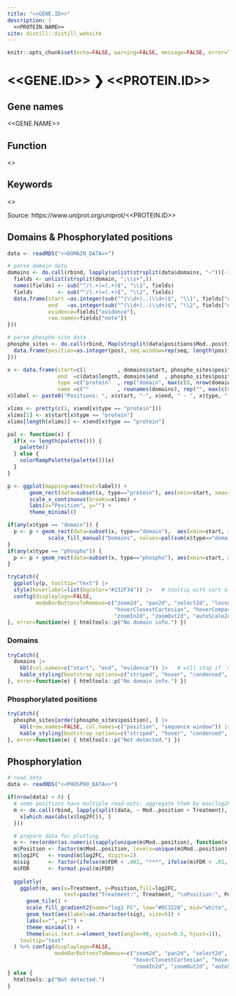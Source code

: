 ```yaml
---
title: "<<GENE.ID>>"
description: |
  <<PROTEIN.NAME>>
site: distill::distill_website
---
```


```r
knitr::opts_chunk$set(echo=FALSE, warning=FALSE, message=FALSE, error=TRUE)
```

# <<GENE.ID>> ❯ <<PROTEIN.ID>>

## Gene names
<<GENE.NAME>>

## Function
<<FUNCTION>>

## Keywords
<<KEYWORDS>>

<p>Source: https://www.uniprot.org/uniprot/<<PROTEIN.ID>></p>

## Domains & Phosphorylated positions

```r
data <- readRDS("<<DOMAIN_DATA>>")

# parse domain data
domains <- do.call(rbind, lapply(unlist(strsplit(data$domains, "~"))[-1], function(domain) {
  fields <- unlist(strsplit(domain, ";\\s+",))
  names(fields) <- sub("^/(.+)=(.+)$", "\\1", fields)
  fields        <- sub("^/(.+)=(.+)$", "\\2", fields)
  data.frame(start =as.integer(sub("^(\\d+)..(\\d+)$", "\\1", fields["domain"])),
             end   =as.integer(sub("^(\\d+)..(\\d+)$", "\\2", fields["domain"])),
             evidence=fields["evidence"],
             row.names=fields["note"])
}))

# parse phospho-site data
phospho_sites <- do.call(rbind, Map(strsplit(data$positions$Mod..position, ";"), data$positions$Sequence.window, f=function(pos, seq) {
  data.frame(position=as.integer(pos), seq.window=rep(seq, length(pos)))
}))
```

```r
x <- data.frame(start=c(1          , domains$start, phospho_sites$position),
                end  =c(data$length, domains$end  , phospho_sites$position),
                type =c("protein"  , rep("domain", max(c(0, nrow(domains)))), rep("phospho", max(c(0, nrow(phospho_sites))))),
                name =c(""         , rownames(domains), rep("", max(c(0, nrow(phospho_sites))))))
x$label <- paste0("Positions: ", x$start, "-", x$end, " - ", x$type, " ", x$name)

xlims <- pretty(c(1, x$end[x$type == "protein"]))
xlims[1] <- x$start[x$type == "protein"]
xlims[length(xlims)] <- x$end[x$type == "protein"]

pal <- function(x) {
  if(x <= length(palette())) {
    palette()
  } else {
    colorRampPalette(palette())(x)
  }
}

p <- ggplot(mapping=aes(text=label)) +
       geom_rect(data=subset(x, type=="protein"), aes(xmin=start, xmax=end), ymin=0, ymax=1, fill="grey80") +
       scale_x_continuous(breaks=xlims) +
       labs(x="Position", y="") +
       theme_minimal()

if(any(x$type == "domain")) {
  p <- p + geom_rect(data=subset(x, type=="domain"),  aes(xmin=start, xmax=end, fill=name), ymin=0, ymax=1) +
             scale_fill_manual("Domains", values=pal(sum(x$type=="domain")))
}
if(any(x$type == "phospho")) {
  p <- p + geom_rect(data=subset(x, type=="phospho"), aes(xmin=start, xmax=end), ymin=-0.1, ymax=1.1, color="red", fill=NA, alpha=2/3, size=1)
}

tryCatch({
  ggplotly(p, tooltip="text") |>
  style(hoverlabel=list(bgcolor="#232F34")) |>   # tooltip with sort of partially transparent black bg
  config(displaylogo=FALSE,
         modeBarButtonsToRemove=c("zoom2d", "pan2d", "select2d", "lasso2d",
                                  "hoverClosestCartesian", "hoverCompareCartesian",
                                  "zoomIn2d", "zoomOut2d", "autoScale2d", "toggleSpikelines"))
}, error=function(e) { htmltools::p("No domain info.") })
```

### Domains

```r
tryCatch({
  domains |>
    kbl(col.names=c("start", "end", "evidence")) |>   # will stop if `domains` has no rows, therefore display "No domain info."
    kable_styling(bootstrap_options=c("striped", "hover", "condensed", "responsive"), full_width=FALSE, position="left")
}, error=function(e) { htmltools::p("No domain info.") })
```

### Phosphorylated positions

```r
tryCatch({
  phospho_sites[order(phospho_sites$position), ] |>
    kbl(row.names=FALSE, col.names=c("position", "sequence window")) |>   # will stop if `domains` has no rows, therefore display "Not detected."
    kable_styling(bootstrap_options=c("striped", "hover", "condensed", "responsive"), full_width=FALSE, position="left")
}, error=function(e) { htmltools::p("Not detected.") })
```

## Phosphorylation

```r
# read data
data <- readRDS("<<PHOSPHO_DATA>>")

if(nrow(data) > 0) {
  # some positions have multiple read-outs: aggregate them by max(log2FC) [assuming it will have min(FDR)]
  m <- do.call(rbind, lapply(split(data, ~ Mod..position + Treatment), function(x) {
    x[which.max(abs(x$log2FC)), ]
  }))

  # prepare data for plotting
  o <- rev(order(as.numeric(sapply(unique(m$Mod..position), function(x) strsplit(x, ";")[[1]][1]))))  # 1st coord order
  m$Position <- factor(m$Mod..position, levels=unique(m$Mod..position)[o])
  m$log2FC   <- round(m$log2FC, digits=2)
  m$sig      <- factor(ifelse(m$FDR < .001, "***", ifelse(m$FDR < .01, "**", ifelse(m$FDR < .05, "*", ""))), levels=c("", "*", "**", "***"))
  m$FDR      <- format.pval(m$FDR)
  
  ggplotly(
    ggplot(m, aes(x=Treatment, y=Position,fill=log2FC,
                  text=paste("Treatment:", Treatment, "\nPosition:", Position, "\nlog2FC:", log2FC, "\nFDR:", FDR, "\nSequence window:", Localization.prob.))) +
      geom_tile() +
      scale_fill_gradient2(name="log2 FC", low="#DC3220", mid="white", high="#005AB5", midpoint=0) +
      geom_text(aes(label=as.character(sig), size=5)) +
      labs(x="", y="") +
      theme_minimal() +
      theme(axis.text.x=element_text(angle=90, vjust=0.5, hjust=1)),
    tooltip="text"
  ) %>% config(displaylogo=FALSE, 
               modeBarButtonsToRemove=c("zoom2d", "pan2d", "select2d", "lasso2d",
                                        "hoverClosestCartesian", "hoverCompareCartesian",
                                        "zoomIn2d", "zoomOut2d", "autoScale2d", "toggleSpikelines"))
} else {
  htmltools::p("Not detected.")
}
```

